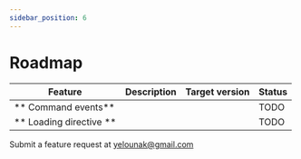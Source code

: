 ```yaml
---
sidebar_position: 6
---
```


# Roadmap

| Feature  | Description  | Target version  | Status |
|---|---|---|---|
| ** Command events**  |   |   |  TODO |
| ** Loading directive ** |   |   |  TODO | 

Submit a feature request at yelounak@gmail.com